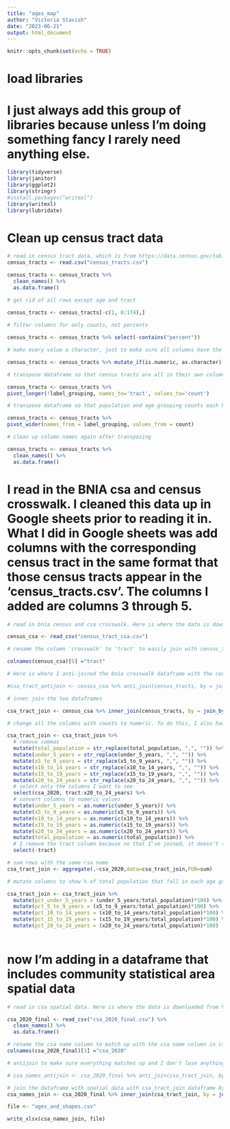 ---
title: "ages_map"
author: "Victoria Stavish"
date: "2023-06-21"
output: html_document
---

```{r setup, include=FALSE}
knitr::opts_chunk$set(echo = TRUE)
```

# load libraries
# I just always add this group of libraries because unless I'm doing something fancy I rarely need anything else. 

```{r}
library(tidyverse)
library(janitor)
library(ggplot2)
library(stringr)
#install.packages("writexl")
library(writexl)
library(lubridate)

```

# Clean up census tract data

```{r}

# read in census tract data, which is from https://data.census.gov/table?g=050XX00US24510$1400000&d=DEC+Demographic+Profile&tid=DECENNIALDP2020.DP1 
census_tracts <- read.csv("census_tracts.csv")

census_tracts <- census_tracts %>%
  clean_names() %>%
  as.data.frame()

# get rid of all rows except age and tract
  
census_tracts <- census_tracts[-c(1, 8:174),]

# filter columns for only counts, not percents

census_tracts <- census_tracts %>% select(-contains("percent"))

# make every value a character, just to make sure all columns have the same tyoe of data for now

census_tracts <- census_tracts %>% mutate_if(is.numeric, as.character)

# transpose dataframe so that census tracts are all in their own column

census_tracts <- census_tracts %>%
pivot_longer(!label_grouping, names_to='tract', values_to='count')

# transpose dataframe so that population and age grouping counts each have their own column

census_tracts <- census_tracts %>%
pivot_wider(names_from = label_grouping, values_from = count)

# clean up column names again after transposing 

census_tracts <- census_tracts %>%
  clean_names() %>%
  as.data.frame() 

```

# I read in the BNIA csa and census crosswalk. I cleaned this data up in Google sheets prior to reading it in. What I did in Google sheets was add columns with the corresponding census tract in the same format that those census tracts appear in the 'census_tracts.csv'. The columns I added are columns 3 through 5.

```{r}

# read in bnia census and csa crosswalk. Here is where the data is downloaded from https://mapping-bniajfi.opendata.arcgis.com/datasets/bniajfi::census-tract-2020-to-community-statistical-area-2020/explore

census_csa <- read_csv("census_tract_csa.csv")

# rename the column 'crosswalk' to 'tract' to easily join with census_tracts.csv

colnames(census_csa)[5] ="tract"

# Here is where I anti-joined the bnia crosswalk dataframe with the census tract dataframe to ensure everything matched up and I wasn't losing any rows when I join the two, though I commented it out after checking.

#csa_tract_antijoin <- census_csa %>% anti_join(census_tracts, by = join_by(tract))

# inner join the two dataframes 

csa_tract_join <- census_csa %>% inner_join(census_tracts, by = join_by(tract))

# change all the columns with counts to numeric. To do this, I also had to remove the comma from the key columns so that they don't turn into NAs when I convert them to numeric values

csa_tract_join <- csa_tract_join %>%
  # remove commas 
  mutate(total_population = str_replace(total_population, ",", "")) %>%
  mutate(under_5_years = str_replace(under_5_years, ",", "")) %>%
  mutate(x5_to_9_years = str_replace(x5_to_9_years, ",", "")) %>%
  mutate(x10_to_14_years = str_replace(x10_to_14_years, ",", "")) %>%
  mutate(x15_to_19_years = str_replace(x15_to_19_years, ",", "")) %>%
  mutate(x20_to_24_years = str_replace(x20_to_24_years, ",", "")) %>%
  # select only the columns I want to see
  select(csa_2020, tract:x20_to_24_years) %>%
  # convert columns to numeric values
  mutate(under_5_years = as.numeric(under_5_years)) %>%
  mutate(x5_to_9_years = as.numeric(x5_to_9_years)) %>%
  mutate(x10_to_14_years = as.numeric(x10_to_14_years)) %>%
  mutate(x15_to_19_years = as.numeric(x15_to_19_years)) %>%
  mutate(x20_to_24_years = as.numeric(x20_to_24_years)) %>%
  mutate(total_population = as.numeric(total_population)) %>%
  # I remove the tract column because no that I've joined, it doesn't serve any purpose 
  select(-tract)

# sum rows with the same csa name
csa_tract_join <- aggregate(.~csa_2020,data=csa_tract_join,FUN=sum)

# mutate columns to show % of total population that fall in each age group

csa_tract_join <- csa_tract_join %>%
  mutate(pct_under_5_years = (under_5_years/total_population)*100) %>%
  mutate(pct_5_to_9_years = (x5_to_9_years/total_population)*100) %>%
  mutate(pct_10_to_14_years = (x10_to_14_years/total_population)*100) %>%
  mutate(pct_15_to_19_years = (x15_to_19_years/total_population)*100) %>%
  mutate(pct_20_to_24_years = (x20_to_24_years/total_population)*100)
  
```

# now I'm adding in a dataframe that includes community statistical area spatial data

```{r}

# read in csa spatial data. Here is where the data is downloaded from https://mapping-bniajfi.opendata.arcgis.com/datasets/bniajfi::community-statistical-areas-2020/explore?location=39.284837%2C-76.620524%2C12.74&showTable=true

csa_2020_final <- read_csv("csa_2020_final.csv") %>%
  clean_names() %>%
  as.data.frame() 

# rename the csa name column to match up with the csa name column in csa_tract_join dataframe
colnames(csa_2020_final)[3] ="csa_2020"

# antijoin to make sure everything matches up and I don't lose anything when I do my inner-join. commented this out after it served its purpose 

# csa_names_antijoin <- csa_2020_final %>% anti_join(csa_tract_join, by = join_by(csa_2020))

# join the dataframe with spatial data with csa_tract_join dataframe by csa name
csa_names_join <- csa_2020_final %>% inner_join(csa_tract_join, by = join_by(csa_2020))

file <- "ages_and_shapes.csv"

write_xlsx(csa_names_join, file)

```
